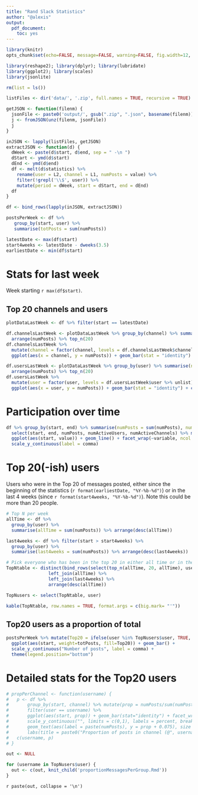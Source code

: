 ```yaml
---
title: "Rand Slack Statistics"
author: "@alexis"
output: 
  pdf_document: 
    toc: yes
---
```


```r
library(knitr)
opts_chunk$set(echo=FALSE, message=FALSE, warning=FALSE, fig.width=12, fig.height=6)

library(reshape2); library(dplyr); library(lubridate)
library(ggplot2); library(scales)
library(jsonlite)

rm(list = ls())

listFiles <- dir('data/', '.zip', full.names = TRUE, recursive = TRUE)

getJSON <- function(filenm) {
  jsonFile <- paste0('output/', gsub(".zip", ".json", basename(filenm)))
  j <- fromJSON(unz(filenm, jsonFile))
  j
}

inJSON <- lapply(listFiles, getJSON)
extractJSON <- function(d) {
  dWeek <- paste(d$start, d$end, sep = " -\n ")
  dStart <- ymd(d$start)
  dEnd <- ymd(d$end)
  df <- melt(d$statistics) %>% 
    rename(user = L2, channel = L1, numPosts = value) %>% 
    filter(!grepl('\\$', user)) %>%
    mutate(period = dWeek, start = dStart, end = dEnd)
  df
}

df <- bind_rows(lapply(inJSON, extractJSON))

postsPerWeek <- df %>% 
   group_by(start, user) %>% 
   summarise(totPosts = sum(numPosts))

latestDate <- max(df$start)
start4weeks <- latestDate - dweeks(3.5)
earliestDate <- min(df$start)
```

# Stats for last week
Week starting `r max(df$start)`.

## Top 20 channels and users
```r
plotDataLastWeek <- df %>% filter(start == latestDate)  

df.channelsLastWeek <- plotDataLastWeek %>% group_by(channel) %>% summarise(numPosts = sum(numPosts)) %>% 
  arrange(numPosts) %>% top_n(20)
df.channelsLastWeek %>% 
  mutate(channel = factor(channel, levels = df.channelsLastWeek$channel %>% unlist)) %>%  # reorder bars
  ggplot(aes(x = channel, y = numPosts)) + geom_bar(stat = "identity") + coord_flip()

df.usersLastWeek <- plotDataLastWeek %>% group_by(user) %>% summarise(numPosts = sum(numPosts)) %>% 
  arrange(numPosts) %>% top_n(20)
df.usersLastWeek %>% 
  mutate(user = factor(user, levels = df.usersLastWeek$user %>% unlist)) %>%
  ggplot(aes(x = user, y = numPosts)) + geom_bar(stat = "identity") + coord_flip()

```

# Participation over time

```r
df %>% group_by(start, end) %>% summarise(numPosts = sum(numPosts), numActiveUsers = length(user), numActiveChannels = length(unique(channel))) %>%
  select(start, end, numPosts, numActiveUsers, numActiveChannels) %>% melt(id.vars = c("start", "end")) %>%
  ggplot(aes(start, value)) + geom_line() + facet_wrap(~variable, ncol = 1, scales = "free_y") + 
  scale_y_continuous(label = comma)
```


# Top 20(-ish) users

Users who were in the Top 20 of messages posted, either since the beginning of the statistics (`r format(earliestDate, "%Y-%b-%d")`) or in the last 4 weeks (since `r format(start4weeks, "%Y-%b-%d")`).  Note this could be more than 20 people.

```r
# Top N per week
allTime <- df %>% 
  group_by(user) %>% 
  summarise(allTime = sum(numPosts)) %>% arrange(desc(allTime)) 

last4weeks <- df %>% filter(start > start4weeks) %>%
  group_by(user) %>% 
  summarise(last4weeks = sum(numPosts)) %>% arrange(desc(last4weeks)) 

# Pick everyone who has been in the top 20 in either all time or in the last 4 weeks
TopNtable <- distinct(bind_rows(select(top_n(allTime, 20, allTime), user), select(top_n(last4weeks, 20, last4weeks), user))) %>% 
                left_join(allTime) %>%
                left_join(last4weeks) %>%
                arrange(desc(allTime))

TopNusers <- select(TopNtable, user)

kable(TopNtable, row.names = TRUE, format.args = c(big.mark= "'"))

```

## Top20 users as a proportion of total

```r
postsPerWeek %>% mutate(Top20 = ifelse(user %in% TopNusers$user, TRUE, FALSE)) %>%
  ggplot(aes(start, weight=totPosts, fill=Top20)) + geom_bar() +
  scale_y_continuous("Number of posts", label = comma) +
  theme(legend.position="bottom")

```

# Detailed stats for the Top20 users

```r
# propPerChannel <- function(username) {
#   p <- df %>%
#       group_by(start, channel) %>% mutate(prop = numPosts/sum(numPosts)) %>%
#       filter(user == username) %>%
#       ggplot(aes(start, prop)) + geom_bar(stat="identity") + facet_wrap(~channel) +
#       scale_y_continuous("", limits = c(0,1), labels = percent, breaks = c(0, .25, .5, .75, 1)) + 
#       geom_text(aes(label = paste(numPosts), y = prop + 0.075), size = 3) +
#       labs(title = paste0("Proportion of posts in channel (@", username, ")"))
#   c(username, p)
# }

out <- NULL

for (username in TopNusers$user) {
  out <- c(out, knit_child('proportionMessagesPerGroup.Rmd'))
}

```
`r paste(out, collapse = '\n')`
